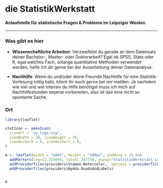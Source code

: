 # die StatistikWerkstatt
#### Anlaufstelle für statistische Fragen & Probleme im Leipziger Westen
___




### Was gibt es hier
* **Wissenschaftliche Arbeiten**: Verzweifelst du gerade an dem Datensatz deiner Bachelor-, Master- oder Doktorarbeit?
Egal ob SPSS, Stata oder R, egal welches Fach, solange quantitative Methoden verwendet werden, helfe ich dir gerne bei der Ausarbeitung deiner Datenanalyse.

* **Nachhilfe**: Wenn du und/oder deine Freunde Nachhilfe für eine Statistik-Vorlesung nötig habt, könnt ihr euch gerne bei mir melden.
Je nachdem wie viel und wie intensiv du Hilfe benötigst muss ich mich auf Nachhilfestunden seperat vorbereiten, also ist das eine nicht so spontante Sache.


### Ort


```r
library(leaflet)

statIcon <- makeIcon(
  iconUrl = "sw_logo.svg",
  iconWidth = 38, iconHeight = 75,
  iconAnchorX = 0, iconAnchorY = 0,
)

m <- leaflet(width = "100%", height = "500px", padding = 2) %>%
  addMarkers(lng=12.314049, lat=51.347738, popup="StatistikWerkstatt Leipzig", icon = statIcon) %>%
  addProviderTiles(providers$Stamen.Watercolor,  options = providerTileOptions(opacity = 0.65))%>%
  addProviderTiles(providers$Hydda.RoadsAndLabels)


m
```

